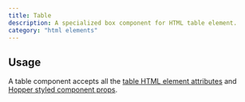 ```yaml
---
title: Table
description: A specialized box component for HTML table element.
category: "html elements"
---
```


<Example src="html-elements/docs/tablePreview" isOpen />

## Usage

A table component accepts all the [table HTML element attributes](https://developer.mozilla.org/en-US/docs/Web/HTML/Reference/Elements/table) and [Hopper styled component props](/styled-system/concepts/styling).
